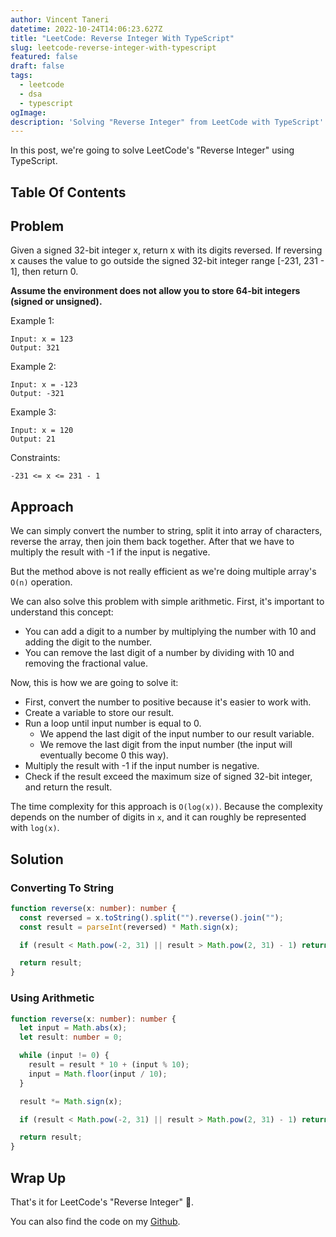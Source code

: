 ```yaml
---
author: Vincent Taneri
datetime: 2022-10-24T14:06:23.627Z
title: "LeetCode: Reverse Integer With TypeScript"
slug: leetcode-reverse-integer-with-typescript
featured: false
draft: false
tags:
  - leetcode
  - dsa
  - typescript
ogImage:
description: 'Solving "Reverse Integer" from LeetCode with TypeScript'
---
```


In this post, we're going to solve LeetCode's "Reverse Integer" using TypeScript.

## Table Of Contents

## Problem

Given a signed 32-bit integer x, return x with its digits reversed. If reversing x causes the value to go outside the signed 32-bit integer range [-231, 231 - 1], then return 0.

**Assume the environment does not allow you to store 64-bit integers (signed or unsigned).**

Example 1:

```
Input: x = 123
Output: 321
```

Example 2:

```
Input: x = -123
Output: -321
```

Example 3:

```
Input: x = 120
Output: 21
```

Constraints:

```
-231 <= x <= 231 - 1
```

## Approach

We can simply convert the number to string, split it into array of characters, reverse the array, then join them back together. After that we have to multiply the result with -1 if the input is negative.

But the method above is not really efficient as we're doing multiple array's `O(n)` operation.

We can also solve this problem with simple arithmetic. First, it's important to understand this concept:

- You can add a digit to a number by multiplying the number with 10 and adding the digit to the number.
- You can remove the last digit of a number by dividing with 10 and removing the fractional value.

Now, this is how we are going to solve it:

- First, convert the number to positive because it's easier to work with.
- Create a variable to store our result.
- Run a loop until input number is equal to 0.
  - We append the last digit of the input number to our result variable.
  - We remove the last digit from the input number (the input will eventually become 0 this way).
- Multiply the result with -1 if the input number is negative.
- Check if the result exceed the maximum size of signed 32-bit integer, and return the result.

The time complexity for this approach is `O(log(x))`. Because the complexity depends on the number of digits in `x`, and it can roughly be represented with `log(x)`.

## Solution

### Converting To String

```ts
function reverse(x: number): number {
  const reversed = x.toString().split("").reverse().join("");
  const result = parseInt(reversed) * Math.sign(x);

  if (result < Math.pow(-2, 31) || result > Math.pow(2, 31) - 1) return 0;

  return result;
}
```

### Using Arithmetic

```ts
function reverse(x: number): number {
  let input = Math.abs(x);
  let result: number = 0;

  while (input != 0) {
    result = result * 10 + (input % 10);
    input = Math.floor(input / 10);
  }

  result *= Math.sign(x);

  if (result < Math.pow(-2, 31) || result > Math.pow(2, 31) - 1) return 0;

  return result;
}
```

## Wrap Up

That's it for LeetCode's "Reverse Integer" :tada:.

You can also find the code on my [Github](https://github.com/tanerijun/ts-leetcode).
